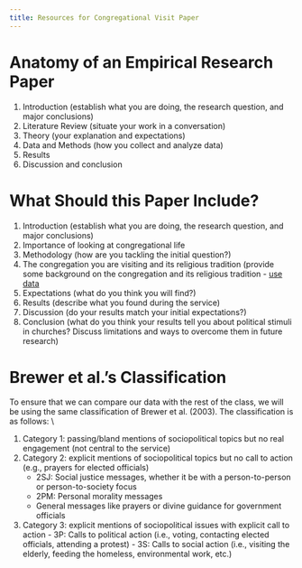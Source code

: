 ```yaml
---
title: Resources for Congregational Visit Paper
---
```


# Anatomy of an Empirical Research Paper

1. Introduction (establish what you are doing, the research question, and major conclusions)
2. Literature Review (situate your work in a conversation)
3. Theory (your explanation and expectations)
4. Data and Methods (how you collect and analyze data)
5. Results
6. Discussion and conclusion

# What Should this Paper Include?

1. Introduction (establish what you are doing, the research question, and major conclusions)
2. Importance of looking at congregational life
3. Methodology (how are you tackling the initial question?)
4. The congregation you are visiting and its religious tradition (provide some background on the congregation and its religious tradition - [use data](https://www.pewresearch.org/religion/religious-landscape-study/)
5. Expectations (what do you think you will find?)
6. Results (describe what you found during the service)
7. Discussion (do your results match your initial expectations?)
8. Conclusion (what do you think your results tell you about political stimuli in churches? Discuss limitations and ways to overcome them in future research)


# Brewer et al.'s Classification

To ensure that we can compare our data with the rest of the class, we will be using the same classification of Brewer et al. (2003). The classification is as follows: \\

1. Category 1: passing/bland mentions of sociopolitical topics but no real engagement (not central to the service)
2. Category 2: explicit mentions of sociopolitical topics but no call to action (e.g., prayers for elected officials)
	  - 2SJ: Social justice messages, whether it be with a person-to-person or person-to-society focus
	  - 2PM: Personal morality messages
	  - General messages like prayers or divine guidance for government officials
3. Category 3: explicit mentions of sociopolitical issues with explicit call to action
		- 3P: Calls to political action (i.e., voting, contacting elected officials, attending a protest)
		- 3S: Calls to social action (i.e., visiting the elderly, feeding the homeless, environmental work, etc.)
